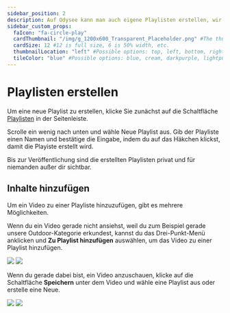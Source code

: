```yaml
---
sidebar_position: 2
description: Auf Odysee kann man auch eigene Playlisten erstellen, wir zeigen dir, wie du selbst eine eigene Playlist erstellen kannst.
sidebar_custom_props:
  faIcon: "fa-circle-play"
  cardThumbnail: "/img/g_1200x600_Transparent_Placeholder.png" #The thumbnail on the category card.
  cardSize: 12 #12 is full size, 6 is 50% width, etc.
  thumbnailLocation: "left" #Possible options: top, left, bottom, right, none
  tileColor: "blue" #Possible options: blue, cream, darkpurple, lightpurple, mauve, orange, pink, none
---
```


# Playlisten erstellen

Um eine neue Playlist zu erstellen, klicke Sie zunächst auf die Schaltfläche <a href="https://odysee.com/$/playlists"><OdyseeIcon type='Playlist'/> Playlisten</a> in der Seitenleiste.
 
Scrolle ein wenig nach unten und wähle <PrimaryOdyseeButton>Neue Playlist</PrimaryOdyseeButton> aus. Gib der Playliste einen Namen und bestätige die Eingabe, indem du auf das Häkchen klickst, damit die Playiste erstellt wird. 

Bis zur Veröffentlichung sind die erstellten Playlisten privat und für niemanden außer dir sichtbar.

## Inhalte hinzufügen

Um ein Video zu einer Playliste hinzuzufügen, gibt es mehrere Möglichkeiten.

Wenn du ein Video gerade nicht ansiehst, weil du zum Beispiel gerade unsere Outdoor-Kategorie erkundest, kannst du das Drei-Punkt-Menü <OdyseeIcon type="MoreVertical"/> anklicken und **<OdyseeIcon type='PlaylistAdd'/> Zu Playlist hinzufügen** auswählen, um das Video zu einer Playlist hinzufügen.

![](/img/de/add_video_to_playlist_dark.png#dark)
![](/img/de/add_video_to_playlist_light.png#light)

Wenn du gerade dabei bist, ein Video anzuschauen, klicke auf die Schaltfläche **Speichern** unter dem Video und wähle eine Playlist aus oder erstelle eine Neue.

![](/img/de/add_video_to_playlist_from_video_arrow_dark.png#dark)
![](/img/de/add_video_to_playlist_from_video_arrow_light.png#light)

